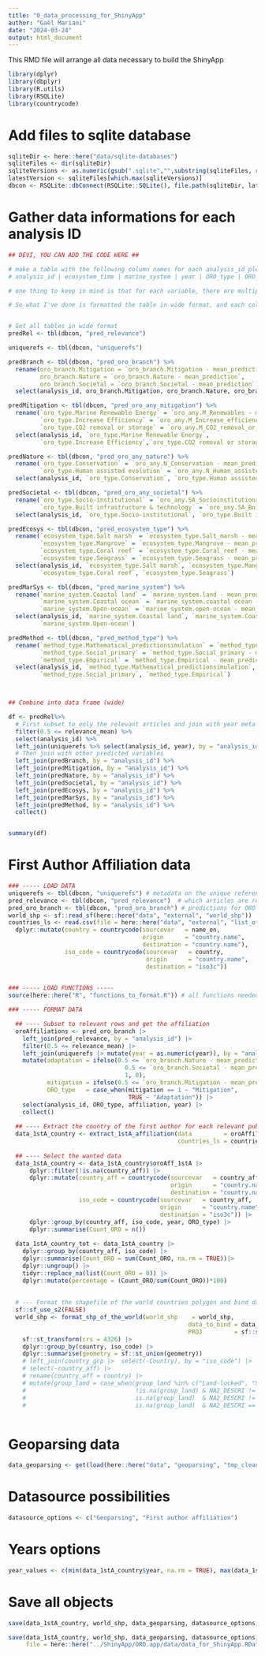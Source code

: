 ```yaml
---
title: "0_data_processing_for_ShinyApp"
author: "Gaël Mariani"
date: "2024-03-24"
output: html_document
---
```


This RMD file will arrange all data necessary to build the ShinyApp

```r
library(dplyr)
library(dbplyr)
library(R.utils)
library(RSQLite)
library(countrycode)
```


# Add files to sqlite database

```r

sqliteDir <- here::here("data/sqlite-databases")
sqliteFiles <- dir(sqliteDir)
sqliteVersions <- as.numeric(gsub(".sqlite","",substring(sqliteFiles, regexpr("_v", sqliteFiles) + 2)))
latestVersion <- sqliteFiles[which.max(sqliteVersions)]
dbcon <- RSQLite::dbConnect(RSQLite::SQLite(), file.path(sqliteDir, latestVersion), create=FALSE)

```
# Gather data informations for each analysis ID
```r

## DEVI, YOU CAN ADD THE CODE HERE ##

# make a table with the following column names for each analysis_id please:
# analysis_id | ecosystem_time | marine_system | year | ORO_type | ORO_branch | method_type

# one thing to keep in mind is that for each variable, there are multiple labels, so you won't be able to have each row be a unique analysis_id like what you requested above. The naming convention for each column in <variable name>.<label name>

# So what I've done is formatted the table in wide format, and each column contains the mean prediction for each label, and you can melt it how you want using reshape2::melt.data.frame() depending on which variables you want to look at. Or you can melt the whole thing, but knowing then that each row will have duplicate analysis_ids


# Get all tables in wide format
predRel <- tbl(dbcon, "pred_relevance") 

uniquerefs <- tbl(dbcon, "uniquerefs")

predBranch <- tbl(dbcon, "pred_oro_branch") %>%
  rename(oro_branch.Mitigation = `oro_branch.Mitigation - mean_prediction`,
         oro_branch.Nature = `oro_branch.Nature - mean_prediction`,
         oro_branch.Societal = `oro_branch.Societal - mean_prediction`) %>%
  select(analysis_id, oro_branch.Mitigation, oro_branch.Nature, oro_branch.Societal)

predMitigation <- tbl(dbcon, "pred_oro_any_mitigation") %>%
  rename(`oro_type.Marine Renewable Energy` = `oro_any.M_Renewables - mean_prediction`,
         `oro_type.Increase Efficiency` = `oro_any.M_Increase_efficiency - mean_prediction`,
         `oro_type.CO2 removal or storage` = `oro_any.M_CO2_removal_or_storage - mean_prediction`)%>%
  select(analysis_id, `oro_type.Marine Renewable Energy`, 
         `oro_type.Increase Efficiency`,`oro_type.CO2 removal or storage`)

predNature <- tbl(dbcon, "pred_oro_any_nature") %>%
  rename(`oro_type.Conservation` = `oro_any.N_Conservation - mean_prediction`,
         `oro_type.Human assisted evolution` = `oro_any.N_Human_assisted_evolution - mean_prediction`) %>%
  select(analysis_id, `oro_type.Conservation`, `oro_type.Human assisted evolution`)

predSocietal <- tbl(dbcon, "pred_oro_any_societal") %>%
  rename(`oro_type.Socio-institutional` = `oro_any.SA_Socioinstitutional - mean_prediction`,
         `oro_type.Built infrastructure & technology` = `oro_any.SA_Built_infrastructure_and_technology - mean_prediction`) %>%
  select(analysis_id, `oro_type.Socio-institutional`, `oro_type.Built infrastructure & technology`)

predEcosys <- tbl(dbcon, "pred_ecosystem_type") %>%
  rename(`ecosystem_type.Salt marsh` = `ecosystem_type.Salt_marsh - mean_prediction`,
         `ecosystem_type.Mangrove` = `ecosystem_type.Mangrove - mean_prediction`,
         `ecosystem_type.Coral reef` = `ecosystem_type.Coral_reef - mean_prediction`,
         `ecosystem_type.Seagrass` = `ecosystem_type.Seagrass - mean_prediction`)%>%
  select(analysis_id, `ecosystem_type.Salt marsh`, `ecosystem_type.Mangrove`, 
         `ecosystem_type.Coral reef`, `ecosystem_type.Seagrass`)

predMarSys <- tbl(dbcon, "pred_marine_system") %>%
  rename(`marine_system.Coastal land` = `marine_system.land - mean_prediction`,
         `marine_system.Coastal ocean` = `marine_system.coastal ocean - mean_prediction`,
         `marine_system.Open-ocean` = `marine_system.open-ocean - mean_prediction`) %>%
  select(analysis_id, `marine_system.Coastal land`, `marine_system.Coastal ocean`, 
         `marine_system.Open-ocean`)

predMethod <- tbl(dbcon, "pred_method_type") %>%
  rename(`method_type.Mathematical_predictionsimulation` = `method_type.Mathematical_predictionsimulation - mean_prediction`,
         `method_type.Social_primary` = `method_type.Social_primary - mean_prediction`,
         `method_type.Empirical` = `method_type.Empirical - mean_prediction`) %>%
  select(analysis_id, `method_type.Mathematical_predictionsimulation`, 
         `method_type.Social_primary`, `method_type.Empirical`)



## Combine into data frame (wide)

df <- predRel%>%
  # First subset to only the relevant articles and join with year meta data
  filter(0.5 <= relevance_mean) %>%
  select(analysis_id) %>%
  left_join(uniquerefs %>% select(analysis_id, year), by = "analysis_id") %>%
  # Then join with other predicted variables
  left_join(predBranch, by = "analysis_id") %>%
  left_join(predMitigation, by = "analysis_id") %>%
  left_join(predNature, by = "analysis_id") %>%
  left_join(predSocietal, by = "analysis_id") %>%
  left_join(predEcosys, by = "analysis_id") %>%
  left_join(predMarSys, by = "analysis_id") %>%
  left_join(predMethod, by = "analysis_id") %>%
  collect()


summary(df)


```


# First Author Affiliation data
```r

### ----- LOAD DATA
uniquerefs <- tbl(dbcon, "uniquerefs") # metadata on the unique references
pred_relevance <- tbl(dbcon, "pred_relevance")  # which articles are relevant to OROs
pred_oro_branch <- tbl(dbcon, "pred_oro_branch") # predictions for ORO branch
world_shp <- sf::read_sf(here::here("data", "external", "world_shp"))  # shape file of the world
countries_ls <- read.csv(file = here::here("data", "external", "list_of_countries", "sql-pays.csv"), sep = ";") |>  # Countries names
  dplyr::mutate(country = countrycode(sourcevar   = name_en,
                                      origin      = "country.name",
                                      destination = "country.name"),
                iso_code = countrycode(sourcevar   = country,
                                       origin      = "country.name",
                                       destination = "iso3c"))

  
### ----- LOAD FUNCTIONS -----
source(here::here("R", "functions_to_format.R")) # all functions needed to format data

### ----- FORMAT DATA 

  ## ---- Subset to relevant rows and get the affiliation
  oroAffiliations <- pred_oro_branch |> 
    left_join(pred_relevance, by = "analysis_id") |> 
    filter(0.5 <= relevance_mean) |> 
    left_join(uniquerefs |> mutate(year = as.numeric(year)), by = "analysis_id") |> 
    mutate(adaptation = ifelse(0.5 <= `oro_branch.Nature - mean_prediction` |
                                 0.5 <= `oro_branch.Societal - mean_prediction`,
                                 1, 0),
           mitigation = ifelse(0.5 <= `oro_branch.Mitigation - mean_prediction`, 1 ,0),
           ORO_type   = case_when(mitigation == 1 ~ "Mitigation",
                                  TRUE ~ "Adaptation")) |> 
    select(analysis_id, ORO_type, affiliation, year) |> 
    collect()
  
  ## ---- Extract the country of the first author for each relevant publications
  data_1stA_country <- extract_1stA_affiliation(data         = oroAffiliations, 
                                                countries_ls = countries_ls)
  
  ## ---- Select the wanted data
  data_1stA_country <- data_1stA_country$oroAff_1stA |> 
      dplyr::filter(!is.na(country_aff)) |> 
      dplyr::mutate(country_aff = countrycode(sourcevar   = country_aff,
                                              origin      = "country.name",
                                              destination = "country.name"),
                    iso_code = countrycode(sourcevar   = country_aff,
                                           origin      = "country.name",
                                           destination = "iso3c")) |>
      dplyr::group_by(country_aff, iso_code, year, ORO_type) |> 
      dplyr::summarise(Count_ORO = n()) 
  
  data_1stA_country_tot <- data_1stA_country |> 
    dplyr::group_by(country_aff, iso_code) |> 
    dplyr::summarise(Count_ORO = sum(Count_ORO, na.rm = TRUE))|>
    dplyr::ungroup() |> 
    tidyr::replace_na(list(Count_ORO = 0)) |> 
    dplyr::mutate(percentage = (Count_ORO/sum(Count_ORO))*100)
  
  
  # --- Format the shapefile of the world countries polygon and bind data
  sf::sf_use_s2(FALSE)
  world_shp <- format_shp_of_the_world(world_shp    = world_shp,
                                                   data_to_bind = data_1stA_country_tot,
                                                   PROJ         = sf::st_crs(world_shp)) |> 
    sf::st_transform(crs = 4326) |> 
    dplyr::group_by(country, iso_code) |> 
    dplyr::summarise(geometry = sf::st_union(geometry))
    # left_join(country_grp |>  select(-Country), by = "iso_code") |> 
    # select(-country_aff) |> 
    # rename(country_aff = country) |> 
    # mutate(group_land = case_when(group_land %in% c("Land-locked", "SIDS", "Coastal") ~ group_land,
    #                               !is.na(group_land) & NA2_DESCRI != country_aff ~ "Island",
    #                               is.na(group_land)  & NA2_DESCRI != country_aff ~ "Island",
    #                               is.na(group_land)  & NA2_DESCRI == country_aff ~ "Coastal"))
  
```

# Geoparsing data
```r
data_geoparsing <- get(load(here::here("data", "geoparsing", "tmp_clean.RData")))
```


# Datasource possibilities
```r
datasource_options <- c("Geoparsing", "First author affiliation")
```


# Years options
```r
year_values <- c(min(data_1stA_country$year, na.rm = TRUE), max(data_1stA_country$year, na.rm = TRUE))
```



# Save all objects

```r
save(data_1stA_country, world_shp, data_geoparsing, datasource_options, year_values, file = here::here("data", "data_for_ShinyApp.RData"))

save(data_1stA_country, world_shp, data_geoparsing, datasource_options, year_values, 
     file = here::here("../ShinyApp/ORO.app/data/data_for_ShinyApp.RData"))
```

